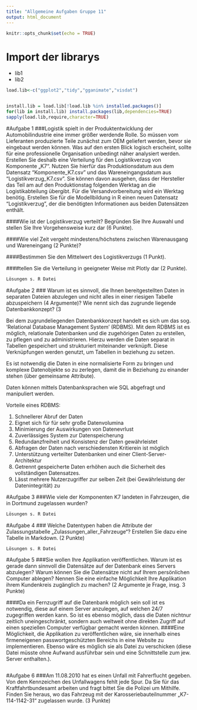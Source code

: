 ```yaml
---
title: "Allgemeine Aufgaben Gruppe 11"
output: html_document
---
```


```r
knitr::opts_chunk$set(echo = TRUE)
```

# Import der librarys

<ul>
    <li> lib1 </li>
    <li> lib2 </li>
</ul>

```r
load.lib<-c("ggplot2","tidy","gganimate","visdat")


install.lib = load.lib[!load.lib %in% installed.packages()]
for(lib in install.lib) install.packages(lib,dependencies=TRUE)
sapply(load.lib,require,character=TRUE)
```


#Aufgabe 1
###Logistik spielt in der Produktentwicklung der Automobilindustrie eine immer größer werdende Rolle. So müssen vom Lieferanten produzierte Teile zunächst zum OEM geliefert werden, bevor sie eingebaut werden können. Was auf den ersten Blick logisch erscheint, sollte für eine professionelle Organisation unbedingt näher analysiert werden. Erstellen Sie deshalb eine Verteilung für den Logistikverzug von Komponente „K7“. Nutzen Sie hierfür das Produktionsdatum aus dem Datensatz “Komponente_K7.csv” und das Wareneingangsdatum aus “Logistikverzug_K7.csv”. Sie können davon ausgehen, dass der Hersteller das Teil am auf den Produktionstag folgenden Werktag an die Logistikabteilung übergibt. Für die Versandvorbereitung wird ein Werktag benötig. Erstellen Sie für die Modellbildung in R einen neuen Datensatz “Logistikverzug”, der die benötigten Informationen aus beiden Datensätzen enthält.

####Wie ist der Logistikverzug verteilt? Begründen Sie Ihre Auswahl und stellen Sie Ihre Vorgehensweise kurz dar (6 Punkte).

####Wie viel Zeit vergeht mindestens/höchstens zwischen Warenausgang und Wareneingang (2 Punkte)?

####Bestimmen Sie den Mittelwert des Logistikverzugs (1 Punkt).

####tellen Sie die Verteilung in geeigneter Weise mit Plotly dar (2 Punkte).

```r
Lösungen s. R Datei
```






#Aufgabe 2
### Warum ist es sinnvoll, die Ihnen bereitgestellten Daten in separaten Dateien abzulegen und nicht alles in einer riesigen Tabelle abzuspeichern (4 Argumente)? Wie nennt sich das zugrunde liegende Datenbankkonzept? (3

Bei dem zugrundeliegenden Datenbankkonzept handelt es sich um das sog. 'Relational Database Management System' (RDBMS). Mit dem RDBMS ist es möglich, relationale Datenbanken und die zugehörigen Daten zu erstellen, zu pflegen und zu administrieren. 
Hierzu werden die Daten separat in Tabellen gespeichert und strukturiert miteinander verknüpft. Diese Verknüpfungen werden genutzt, um Tabellen in beziehung zu setzen. 

Es ist notwendig die Daten in eine normalisierte Form zu bringen und komplexe Datenobjekte so zu zerlegen, damit die in Beziehung zu einander stehen (über gemeinsame Attribute).

Daten können mittels Datenbanksprachen wie SQL abgefragt und manipuliert werden.

Vorteile eines RDBMS:
<ol>
    <li> Schnellerer Abruf der Daten </li>
    <li> Eignet sich für für sehr große Datenvolumina </li>
    <li> Minimierung der Auswirkungen von Datenevrlust </li>
    <li> Zuverlässiges System zur Datenspeicherung </li>
    <li> Redundanzfreiheit und Konsistenz der Daten gewährleistet </li>
    <li> Abfragen der Daten nach verschiedensten Kritierein ist möglich </li>
    <li> Unterstützung verteilter Datenbanken und einer Client-Server-Architektur</li>
    <li> Getrennt gespeicherte Daten erhöhen auch die Sicherheit des vollständigen                    Datensatzes. </li>
    <li> Lässt mehrere Nutzerzugriffer zur selben Zeit (bei Gewährleistung der Datenintegrität) zu </li>
</ol>







#Aufgabe 3
###Wie viele der Komponenten K7 landeten in Fahrzeugen, die in Dortmund zugelassen wurden?

```r
Lösungen s. R Datei
```




#Aufgabe 4
### Welche Datentypen haben die Attribute der Zulassungstabelle „Zulassungen_aller_Fahrzeuge“? Erstellen Sie dazu eine Tabelle in Markdown. (2 Punkte)

```r
Lösungen s. R Datei
```





#Aufgabe 5
###Sie wollen Ihre Applikation veröffentlichen. Warum ist es gerade dann sinnvoll die Datensätze auf der Datenbank eines Servers abzulegen? Warum können Sie die Datensätze nicht auf Ihrem persönlichen Computer ablegen? Nennen Sie eine einfache Möglichkeit Ihre Applikation ihrem Kundenkreis zugänglich zu machen? (2 Argumente je Frage, insg. 3 Punkte)


####Da ein Fernzugriff auf die Datenbank möglich sein soll ist es notwendig, diese auf einem Server anzulegen, auf welchen 24/7 zugegriffen werden kann. So ist es ebenso möglich, dass die Daten nichtnur zeitlich uneingeschränkt, sondern auch weltweit ohne direkten Zugriff auf einen speziellen Computer verfügbar gemacht werden können.
####Eine Möglichkeit, die Applikation zu veröffentlichen wäre, sie innerhalb eines firmeneigenen passwortgeschützten Bereichs in eine Website zu implementieren. Ebenso wäre es möglich sie als Datei zu verschicken (diese Datei müsste ohne Aufwand ausführbar sein und eine Schnittstelle zum jew. Server enthalten.).

```{}

```

#Aufgabe 6
###Am 11.08.2010 hat es einen Unfall mit Fahrerflucht gegeben. Von dem Kennzeichen des Unfallwagens fehlt jede Spur. Da Sie für das Kraftfahrtbundesamt arbeiten und fragt bittet Sie die Polizei um Mithilfe. Finden Sie heraus, wo das Fahrzeug mit der Karosseriebauteilnummer „K7-114-1142-31“ zugelassen wurde. (3 Punkte)


```{}

```









